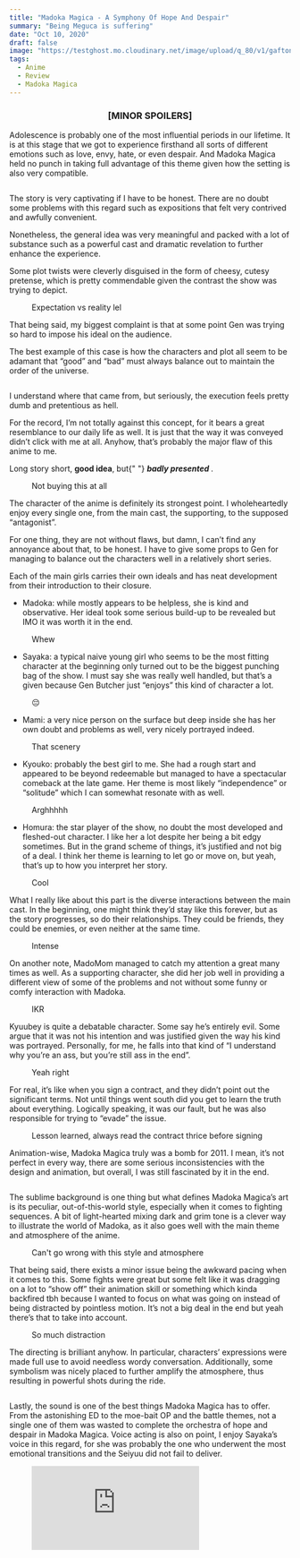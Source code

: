```yaml
---
title: "Madoka Magica - A Symphony Of Hope And Despair"
summary: "Being Meguca is suffering"
date: "Oct 10, 2020"
draft: false
image: "https://testghost.mo.cloudinary.net/image/upload/q_80/v1/gaftonosh/2021/10/2020-10-10-00_56_52-greenshot-1.webp"
tags:
  - Anime
  - Review
  - Madoka Magica
---
```


<div className="richtext pb-8">
  <center>
    <h3>
      <b>[MINOR SPOILERS]</b>
    </h3>
  </center>
  <p>
    Adolescence is probably one of the most influential periods in our lifetime.
    It is at this stage<em> </em>that we got to experience firsthand all sorts
    of different emotions such as love, envy, hate, or even despair. And Madoka
    Magica held no punch in taking full advantage of this theme given how the
    setting is also very compatible.
  </p>
  <figure className="kg-card kg-image-card">
    <img
      src="http://testghost.mo.cloudinary.net/image/upload/q_80/v1/gaftonosh/2021/10/2020-10-09-19_53_41-greenshot.webp"
      alt=""
      height={1069}
      loading="lazy"
      width={1901}
      className="kg-image hoverZoomLink"
    />
  </figure>
  <p>
    The story is very captivating if I have to be honest. There are no doubt
    some problems with this regard such as expositions that felt very contrived
    and awfully convenient.
  </p>
  <p>
    Nonetheless, the general idea was very meaningful and packed with a lot of
    substance such as a powerful cast and dramatic revelation to further enhance
    the experience.
  </p>
  <p>
    Some plot twists were cleverly disguised in the form of cheesy, cutesy
    pretense, which is pretty commendable given the contrast the show was trying
    to depict.
  </p>
  <figure className="kg-card kg-card-hascaption kg-width-wide kg-gallery-card">
    <div className="kg-gallery-container">
      <div className="kg-gallery-row">
        <div className="kg-gallery-image">
          <img
            src="http://testghost.mo.cloudinary.net/image/upload/q_80/v1/gaftonosh/2021/10/2020-10-09-20_03_02-greenshot.webp"
            alt=""
            height={1069}
            loading="lazy"
            width={1901}
            className="hoverZoomLink"
          />
        </div>
        <div className="kg-gallery-image">
          <img
            src="http://testghost.mo.cloudinary.net/image/upload/q_80/v1/gaftonosh/2021/10/2020-10-09-22_27_04-greenshot.webp"
            alt=""
            height={1069}
            loading="lazy"
            width={1901}
            className="hoverZoomLink"
          />
        </div>
      </div>
    </div>
    <figcaption>Expectation vs reality lel</figcaption>
  </figure>
  <p>
    That being said, my biggest complaint is that at some point Gen was trying
    so hard to impose his ideal on the audience.
  </p>
  <p>
    The best example of this case is how the characters and plot all seem to be
    adamant that “good” and “bad” must always balance out to maintain the order
    of the universe.
  </p>
  <figure className="kg-card kg-gallery-card kg-width-wide">
    <div className="kg-gallery-container">
      <div className="kg-gallery-row">
        <div className="kg-gallery-image">
          <img
            src="http://testghost.mo.cloudinary.net/image/upload/q_80/v1/gaftonosh/2021/10/2020-10-09-23_16_49-greenshot-1.webp"
            alt=""
            height={1069}
            loading="lazy"
            width={1901}
            className="hoverZoomLink"
          />
        </div>
        <div className="kg-gallery-image">
          <img
            src="http://testghost.mo.cloudinary.net/image/upload/q_80/v1/gaftonosh/2021/10/2020-10-09-23_17_42-greenshot.webp"
            alt=""
            height={1069}
            loading="lazy"
            width={1901}
            className="hoverZoomLink"
          />
        </div>
      </div>
    </div>
  </figure>
  <p>
    I understand where that came from, but seriously, the execution feels pretty
    dumb and pretentious as hell.
  </p>
  <div className="special-quote">
    <p className="g-grid__text">
      For the record, I’m not totally against this concept, for it bears a great
      resemblance to our daily life as well. It is just that the way it was
      conveyed didn’t click with me at all. Anyhow, that’s probably the major
      flaw of this anime to me.
    </p>
  </div>
  <p>
    Long story short, <strong>good idea</strong>, but{" "}
    <strong>
      <em>badly presented</em>
    </strong>
    .
  </p>
  <figure className="kg-card kg-card-hascaption kg-width-wide kg-gallery-card">
    <div className="kg-gallery-container">
      <div className="kg-gallery-row">
        <div className="kg-gallery-image">
          <img
            src="http://testghost.mo.cloudinary.net/image/upload/q_80/v1/gaftonosh/2021/10/2020-10-09-22_45_38-greenshot.webp"
            alt=""
            height={1069}
            loading="lazy"
            width={1901}
            className="hoverZoomLink"
          />
        </div>
        <div className="kg-gallery-image">
          <img
            src="http://testghost.mo.cloudinary.net/image/upload/q_80/v1/gaftonosh/2021/10/2020-10-09-22_45_47-greenshot.webp"
            alt=""
            height={1069}
            loading="lazy"
            width={1901}
            className="hoverZoomLink"
          />
        </div>
      </div>
    </div>
    <figcaption>Not buying this at all</figcaption>
  </figure>
  <p>
    The character of the anime is definitely its strongest point. I
    wholeheartedly enjoy every single one, from the main cast, the supporting,
    to the supposed “antagonist”.
  </p>
  <p>
    For one thing, they are not without flaws, but damn, I can’t find any
    annoyance about that, to be honest. I have to give some props to Gen for
    managing to balance out the characters well in a relatively short series.
  </p>
  <p>
    Each of the main girls carries their own ideals and has neat development
    from their introduction to their closure.
  </p>
  <ul>
    <li>
      Madoka: while mostly appears to be helpless, she is kind and observative.
      Her ideal took some serious build-up to be revealed but IMO it was worth
      it in the end.
    </li>
  </ul>
  <figure className="kg-card kg-card-hascaption kg-image-card kg-width-wide">
    <img
      src="http://testghost.mo.cloudinary.net/image/upload/q_80/v1/gaftonosh/2021/10/2020-10-10-08_56_06-greenshot.webp"
      alt=""
      height={1069}
      loading="lazy"
      width={1901}
      className="kg-image hoverZoomLink"
    />
    <figcaption>Whew</figcaption>
  </figure>
  <ul>
    <li>
      Sayaka: a typical naive young girl who seems to be the most fitting
      character at the beginning only turned out to be the biggest punching bag
      of the show. I must say she was really well handled, but that’s a given
      because Gen Butcher just “enjoys” this kind of character a lot.
    </li>
  </ul>
  <figure className="kg-card kg-card-hascaption kg-image-card kg-width-wide">
    <img
      src="http://testghost.mo.cloudinary.net/image/upload/q_80/v1/gaftonosh/2021/10/2020-10-09-23_26_49-greenshot.webp"
      alt=""
      height={1069}
      loading="lazy"
      width={1901}
      className="kg-image hoverZoomLink"
    />
    <figcaption>😔</figcaption>
  </figure>
  <ul>
    <li>
      Mami: a very nice person on the surface but deep inside she has her own
      doubt and problems as well, very nicely portrayed indeed.
    </li>
  </ul>
  <figure className="kg-card kg-card-hascaption kg-image-card kg-width-wide">
    <img
      src="http://testghost.mo.cloudinary.net/image/upload/q_80/v1/gaftonosh/2021/10/2020-10-09-20_58_32-greenshot.webp"
      alt=""
      height={1069}
      loading="lazy"
      width={1901}
      className="kg-image hoverZoomLink"
    />
    <figcaption>That scenery</figcaption>
  </figure>
  <ul>
    <li>
      Kyouko: probably the best girl to me. She had a rough start and appeared
      to be beyond redeemable but managed to have a spectacular comeback at the
      late game. Her theme is most likely “independence” or “solitude” which I
      can somewhat resonate with as well.
    </li>
  </ul>
  <figure className="kg-card kg-card-hascaption kg-image-card kg-width-wide">
    <img
      src="http://testghost.mo.cloudinary.net/image/upload/q_80/v1/gaftonosh/2021/10/2020-10-10-00_01_20-greenshot.webp"
      alt=""
      height={1069}
      loading="lazy"
      width={1901}
      className="kg-image hoverZoomLink"
    />
    <figcaption>Arghhhhh</figcaption>
  </figure>
  <ul>
    <li>
      Homura: the star player of the show, no doubt the most developed and
      fleshed-out character. I like her a lot despite her being a bit edgy
      sometimes. But in the grand scheme of things, it’s justified and not big
      of a deal. I think her theme is learning to let go or move on, but yeah,
      that’s up to how you interpret her story.
    </li>
  </ul>
  <figure className="kg-card kg-card-hascaption kg-image-card kg-width-wide">
    <img
      src="http://testghost.mo.cloudinary.net/image/upload/q_80/v1/gaftonosh/2021/10/2020-10-10-00_48_18-greenshot.webp"
      alt=""
      height={1069}
      loading="lazy"
      width={1901}
      className="kg-image hoverZoomLink"
    />
    <figcaption>Cool</figcaption>
  </figure>
  <p>
    What I really like about this part is the diverse interactions between the
    main cast. In the beginning, one might think they’d stay like this forever,
    but as the story progresses, so do their relationships. They could be
    friends, they could be enemies, or even neither at the same time.
  </p>
  <figure className="kg-card kg-card-hascaption kg-image-card kg-width-wide">
    <img
      src="http://testghost.mo.cloudinary.net/image/upload/q_80/v1/gaftonosh/2021/10/2020-10-09-23_42_27-greenshot.webp"
      alt=""
      height={1069}
      loading="lazy"
      width={1901}
      className="kg-image hoverZoomLink"
    />
    <figcaption>Intense</figcaption>
  </figure>
  <p>
    On another note, MadoMom managed to catch my attention a great many times as
    well. As a supporting character, she did her job well in providing a
    different view of some of the problems and not without some funny or comfy
    interaction with Madoka.
  </p>
  <figure className="kg-card kg-card-hascaption kg-image-card">
    <img
      src="http://testghost.mo.cloudinary.net/image/upload/q_80/v1/gaftonosh/2021/10/2020-10-09-22_14_55-greenshot.webp"
      alt=""
      height={1069}
      loading="lazy"
      width={1901}
      className="kg-image hoverZoomLink"
    />
    <figcaption>IKR</figcaption>
  </figure>
  <p>
    Kyuubey is quite a debatable character. Some say he’s entirely evil. Some
    argue that it was not his intention and was justified given the way his kind
    was portrayed. Personally, for me, he falls into that kind of “I understand
    why you’re an ass, but you’re still ass in the end”.
  </p>
  <figure className="kg-card kg-card-hascaption kg-image-card">
    <img
      src="http://testghost.mo.cloudinary.net/image/upload/q_80/v1/gaftonosh/2021/10/2020-10-09-22_25_35-greenshot.webp"
      alt=""
      height={1069}
      loading="lazy"
      width={1901}
      className="kg-image hoverZoomLink"
    />
    <figcaption>Yeah right</figcaption>
  </figure>
  <p>
    For real, it’s like when you sign a contract, and they didn’t point out the
    significant terms. Not until things went south did you get to learn the
    truth about everything. Logically speaking, it was our fault, but he was
    also responsible for trying to “evade” the issue.
  </p>
  <figure className="kg-card kg-card-hascaption kg-image-card">
    <img
      src="http://testghost.mo.cloudinary.net/image/upload/q_80/v1/gaftonosh/2021/10/2020-10-09-22_28_42-greenshot.webp"
      alt=""
      height={1069}
      loading="lazy"
      width={1901}
      className="kg-image hoverZoomLink"
    />
    <figcaption>
      Lesson learned, always read the contract thrice before signing
    </figcaption>
  </figure>
  <p>
    Animation-wise, Madoka Magica truly was a bomb for 2011. I mean, it’s not
    perfect in every way, there are some serious inconsistencies with the design
    and animation, but overall, I was still fascinated by it in the end.
  </p>
  <figure className="kg-card kg-image-card kg-width-wide">
    <img
      src="http://testghost.mo.cloudinary.net/image/upload/q_80/v1/gaftonosh/2021/10/2020-10-09-20_19_42-greenshot.webp"
      alt=""
      height={1069}
      loading="lazy"
      width={1901}
      className="kg-image hoverZoomLink"
    />
  </figure>
  <p>
    The sublime background is one thing but what defines Madoka Magica’s art is
    its peculiar, out-of-this-world style, especially when it comes to fighting
    sequences. A bit of light-hearted mixing dark and grim tone is a clever way
    to illustrate the world of Madoka, as it also goes well with the main theme
    and atmosphere of the anime.
  </p>
  <figure className="kg-card kg-card-hascaption kg-width-wide kg-gallery-card">
    <div className="kg-gallery-container">
      <div className="kg-gallery-row">
        <div className="kg-gallery-image">
          <img
            src="http://testghost.mo.cloudinary.net/image/upload/q_80/v1/gaftonosh/2021/10/2020-10-09-20_40_32-greenshot.webp"
            alt=""
            height={1069}
            loading="lazy"
            width={1901}
            className="hoverZoomLink"
          />
        </div>
        <div className="kg-gallery-image">
          <img
            src="http://testghost.mo.cloudinary.net/image/upload/q_80/v1/gaftonosh/2021/10/2020-10-09-22_56_51-greenshot.webp"
            alt=""
            height={1069}
            loading="lazy"
            width={1901}
            className="hoverZoomLink"
          />
        </div>
      </div>
      <div className="kg-gallery-row">
        <div className="kg-gallery-image">
          <img
            src="http://testghost.mo.cloudinary.net/image/upload/q_80/v1/gaftonosh/2021/10/2020-10-10-01_10_58-greenshot.webp"
            alt=""
            height={1069}
            loading="lazy"
            width={1901}
            className="hoverZoomLink"
          />
        </div>
        <div className="kg-gallery-image">
          <img
            src="http://testghost.mo.cloudinary.net/image/upload/q_80/v1/gaftonosh/2021/10/2020-10-10-01_10_42-greenshot.webp"
            alt=""
            height={1069}
            loading="lazy"
            width={1901}
            className="hoverZoomLink"
          />
        </div>
      </div>
    </div>
    <figcaption>Can't go wrong with this style and atmosphere</figcaption>
  </figure>
  <p>
    That being said, there exists a minor issue being the awkward pacing when it
    comes to this. Some fights were great but some felt like it was dragging on
    a lot to “show off” their animation skill or something which kinda backfired
    tbh because I wanted to focus on what was going on instead of being
    distracted by pointless motion. It’s not a big deal in the end but yeah
    there’s that to take into account.
  </p>
  <figure className="kg-card kg-card-hascaption kg-image-card">
    <img
      src="http://testghost.mo.cloudinary.net/image/upload/q_80/v1/gaftonosh/2021/10/2020-10-09-20_28_32-greenshot.webp"
      alt=""
      height={1069}
      loading="lazy"
      width={1901}
      className="kg-image hoverZoomLink"
    />
    <figcaption>So much distraction</figcaption>
  </figure>
  <p>
    The directing is brilliant anyhow. In particular, characters’ expressions
    were made full use to avoid needless wordy conversation. Additionally, some
    symbolism was nicely placed to further amplify the atmosphere, thus
    resulting in powerful shots during the ride.
  </p>
  <figure className="kg-card kg-gallery-card kg-width-wide">
    <div className="kg-gallery-container">
      <div className="kg-gallery-row">
        <div className="kg-gallery-image">
          <img
            src="http://testghost.mo.cloudinary.net/image/upload/q_80/v1/gaftonosh/2021/10/2020-10-09-23_52_56-greenshot.webp"
            alt=""
            height={1069}
            loading="lazy"
            width={1901}
            className="hoverZoomLink"
          />
        </div>
        <div className="kg-gallery-image">
          <img
            src="http://testghost.mo.cloudinary.net/image/upload/q_80/v1/gaftonosh/2021/10/2020-10-09-20_31_48-greenshot.webp"
            alt=""
            height={1069}
            loading="lazy"
            width={1901}
            className="hoverZoomLink"
          />
        </div>
        <div className="kg-gallery-image">
          <img
            src="http://testghost.mo.cloudinary.net/image/upload/q_80/v1/gaftonosh/2021/10/2020-10-09-20_32_45-greenshot.webp"
            alt=""
            height={1069}
            loading="lazy"
            width={1901}
            className="hoverZoomLink"
          />
        </div>
      </div>
    </div>
  </figure>
  <p>
    Lastly, the sound is one of the best things Madoka Magica has to offer. From
    the astonishing ED to the moe-bait OP and the battle themes, not a single
    one of them was wasted to complete the orchestra of hope and despair in
    Madoka Magica. Voice acting is also on point, I enjoy Sayaka’s voice in this
    regard, for she was probably the one who underwent the most emotional
    transitions and the Seiyuu did not fail to deliver.
  </p>
  <figure className="kg-card kg-embed-card">
    <iframe
      allow="accelerometer; autoplay; clipboard-write; encrypted-media; gyroscope; picture-in-picture"
      allowFullScreen=""
      frameBorder={0}
      loading="lazy"
      src="https://www.youtube.com/embed/btmSuNcxiIU?feature=oembed"
      title="★ Sis Puella Magica! (Vocals, Orchestra) original ver. | Madoka Magica"
    />
  </figure>
  <p>
    The bottom line is, Madoka Magica managed to bring forth a rare breed of
    Magical Girl show. The “dark” tone under cutesy pretense was a bold move.
    Even if you have already anticipated that it is still backed by a solid
    cast, splendid animation, and uplifting music. Had I not found the plot
    intriguing, I would have still been entertained regardless. I’m sure it’s
    not the first of its kind, but it has high production value and delivers
    quite a performance despite the flaws mentioned above.
  </p>
  <figure className="kg-card kg-image-card kg-width-full">
    <img
      src="http://testghost.mo.cloudinary.net/image/upload/q_80/v1/gaftonosh/2021/10/2020-10-10-00_56_52-greenshot-1.webp"
      alt=""
      height={1069}
      loading="lazy"
      width={1901}
      className="kg-image hoverZoomLink"
    />
  </figure>
</div>
